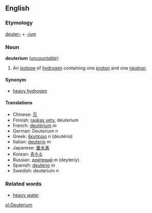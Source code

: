 ==English==
===Etymology===
[[deuter-]] + [[-ium]]

===Noun===
'''deuterium''' (''[[uncountable]]'')

# An [[isotope]] of [[hydrogen]] containing one [[proton]] and one [[neutron]].

====Synonym====
*[[heavy hydrogen]]

====Translations====
*Chinese: [[氘]]
*Finnish: [[raskas vety]], deuterium
*French: [[deutérium]] ''m''
*German: Deuterium ''n''
*Greek: [[δευτέριο]] ''n'' (deut&eacute;rio)
*Italian: [[deuterio]] ''m''
*Japanese: [[重水素]]
*Korean: [[중수소]]
*Russian: [[дейтерий]] ''m'' (deyteriy)
*Spanish: [[deuterio]] ''m''
*Swedish: deuterium ''n''

===Related words===
*[[heavy water]]

[[pl:Deuterium]]